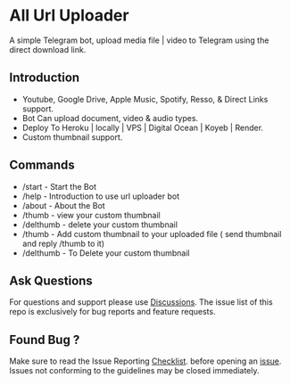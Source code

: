 # All Url Uploader

A simple Telegram bot, upload media file | video to Telegram using the direct download link.

## Introduction

- Youtube, Google Drive, Apple Music, Spotify, Resso, & Direct Links support.
- Bot Can upload document, video & audio types.
- Deploy To Heroku | locally | VPS | Digital Ocean | Koyeb | Render.
- Custom thumbnail support.

## Commands

- /start - Start the Bot
- /help - Introduction to use url uploader bot
- /about - About the Bot
- /thumb - view your custom thumbnail
- /delthumb - delete your custom thumbnail
- /thumb - Add custom thumbnail to your uploaded file ( send thumbnail and reply /thumb to it)
- /delthumb - To Delete your custom thumbnail

## Ask Questions

For questions and support please use [Discussions](https://github.com/kalanakt/All-Url-Uploader/discussions). The issue list of this repo is exclusively for bug reports and feature requests.

## Found Bug ?

Make sure to read the Issue Reporting [Checklist](https://github.com/kalanakt/All-Url-Uploader/discussions/categories/issue-reporting-checklist). before opening an [issue](https://github.com/kalanakt/All-Url-Uploader/issues). Issues not conforming to the guidelines may be closed immediately.
